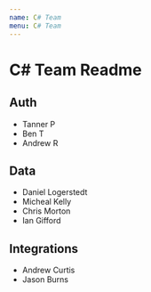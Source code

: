 ```yaml
---
name: C# Team
menu: C# Team
---
```


# C# Team Readme

## Auth
* Tanner P
* Ben T
* Andrew R

## Data
* Daniel Logerstedt
* Micheal Kelly
* Chris Morton
* Ian Gifford

## Integrations
* Andrew Curtis
* Jason Burns